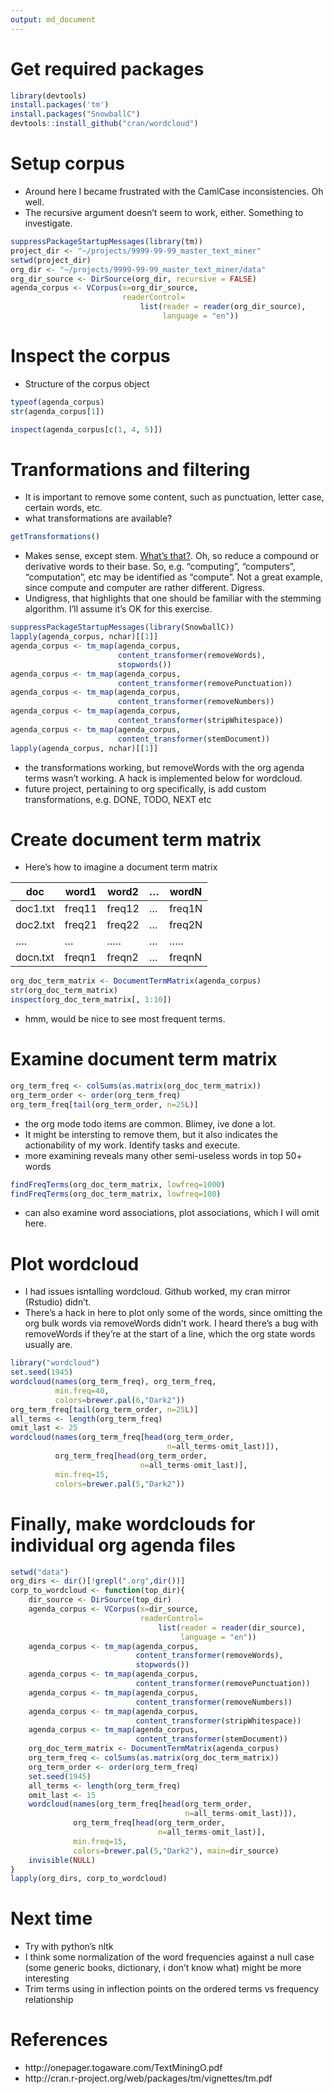 ```yaml
---
output: md_document
---
```


# Get required packages

```r
library(devtools)
install.packages('tm')
install.packages("SnowballC")
devtools::install_github("cran/wordcloud")
```

# Setup corpus

- Around here I became frustrated with the CamlCase
  inconsistencies. Oh well.
- The recursive argument doesn't seem to work, either.
  Something to investigate.

```r
suppressPackageStartupMessages(library(tm))
project_dir <- "~/projects/9999-99-99_master_text_miner"
setwd(project_dir)
org_dir <- "~/projects/9999-99-99_master_text_miner/data"
org_dir_source <- DirSource(org_dir, recursive = FALSE)
agenda_corpus <- VCorpus(x=org_dir_source,
                         readerControl=
                             list(reader = reader(org_dir_source),
                                  language = "en"))
```

# Inspect the corpus

- Structure of the corpus object

```r
typeof(agenda_corpus)
str(agenda_corpus[1])
```

```r
inspect(agenda_corpus[c(1, 4, 5)])
```

# Tranformations and filtering
- It is important to remove some content, such as
  punctuation, letter case, certain words, etc.
- what transformations are available?

```r
getTransformations()
```

- Makes sense, except stem.
  [What's that?](http://en.wikipedia.org/wiki/Stemming). Oh,
  so reduce a compound or derivative words to their base.
  So, e.g. "computing", "computers", "computation", etc may
  be identified as "compute". Not a great example, since
  compute and computer are rather different. Digress.
- Undigress, that highlights that one should be familiar
  with the stemming algorithm. I'll assume it's OK for this
  exercise.

```r
suppressPackageStartupMessages(library(SnowballC))
lapply(agenda_corpus, nchar)[[1]]
agenda_corpus <- tm_map(agenda_corpus,
                        content_transformer(removeWords),
                        stopwords())
agenda_corpus <- tm_map(agenda_corpus,
                        content_transformer(removePunctuation))
agenda_corpus <- tm_map(agenda_corpus,
                        content_transformer(removeNumbers))
agenda_corpus <- tm_map(agenda_corpus,
                        content_transformer(stripWhitespace))
agenda_corpus <- tm_map(agenda_corpus,
                        content_transformer(stemDocument))
lapply(agenda_corpus, nchar)[[1]]
```
- the transformations working, but removeWords with the org
  agenda terms wasn't working. A hack is implemented below
  for wordcloud.
- future project, pertaining to org specifically, is add
  custom transformations, e.g. DONE, TODO, NEXT etc

# Create document term matrix
- Here's how to imagine a document term matrix

doc       | word1  | word2 | ... | wordN 
--------- | -------|-------|-----|-------
 doc1.txt | freq11 | freq12| ... | freq1N
 doc2.txt | freq21 | freq22| ... | freq2N
   ....   |   ...  | ..... | ... | ..... 
 docn.txt | freqn1 | freqn2| ... | freqnN


```r
org_doc_term_matrix <- DocumentTermMatrix(agenda_corpus)
str(org_doc_term_matrix)
inspect(org_doc_term_matrix[, 1:10])
```

- hmm, would be nice to see most frequent terms.

# Examine document term matrix

```r
org_term_freq <- colSums(as.matrix(org_doc_term_matrix))
org_term_order <- order(org_term_freq)
org_term_freq[tail(org_term_order, n=25L)]
```

- the org mode todo items are common. Blimey, ive done a lot.
- It might be intersting to remove them, but it also
  indicates the actionability of my work. Identify tasks and
  execute.
- more examining reveals many other semi-useless words in
  top 50+ words

```r
findFreqTerms(org_doc_term_matrix, lowfreq=1000)
findFreqTerms(org_doc_term_matrix, lowfreq=100)
```

- can also examine word associations, plot associations,
  which I will omit here.

# Plot wordcloud

- I had issues isntalling wordcloud. Github worked, my cran
  mirror (Rstudio) didn't.
- There's a hack in here to plot only some of the words,
  since omitting the org bulk words via removeWords didn't
  work. I heard there's a bug with removeWords if they're at the
  start of a line, which the org state words usually are.

```r
library("wordcloud")
set.seed(1945)
wordcloud(names(org_term_freq), org_term_freq,
          min.freq=40,
          colors=brewer.pal(6,"Dark2"))
org_term_freq[tail(org_term_order, n=25L)]
all_terms <- length(org_term_freq)
omit_last <- 25
wordcloud(names(org_term_freq[head(org_term_order,
                                   n=all_terms-omit_last)]),
          org_term_freq[head(org_term_order,
                             n=all_terms-omit_last)],
          min.freq=15,
          colors=brewer.pal(5,"Dark2"))
```

# Finally, make wordclouds for individual org agenda files

```r
setwd("data")
org_dirs <- dir()[!grepl(".org",dir())]
corp_to_wordcloud <- function(top_dir){
    dir_source <- DirSource(top_dir)
    agenda_corpus <- VCorpus(x=dir_source,
                             readerControl=
                                 list(reader = reader(dir_source),
                                      language = "en"))
    agenda_corpus <- tm_map(agenda_corpus,
                            content_transformer(removeWords),
                            stopwords())
    agenda_corpus <- tm_map(agenda_corpus,
                            content_transformer(removePunctuation))
    agenda_corpus <- tm_map(agenda_corpus,
                            content_transformer(removeNumbers))
    agenda_corpus <- tm_map(agenda_corpus,
                            content_transformer(stripWhitespace))
    agenda_corpus <- tm_map(agenda_corpus,
                            content_transformer(stemDocument))
    org_doc_term_matrix <- DocumentTermMatrix(agenda_corpus)
    org_term_freq <- colSums(as.matrix(org_doc_term_matrix))
    org_term_order <- order(org_term_freq)
    set.seed(1945)
    all_terms <- length(org_term_freq)
    omit_last <- 15
    wordcloud(names(org_term_freq[head(org_term_order,
                                       n=all_terms-omit_last)]),
              org_term_freq[head(org_term_order,
                                 n=all_terms-omit_last)],
              min.freq=15,
              colors=brewer.pal(5,"Dark2"), main=dir_source)
    invisible(NULL)
}
lapply(org_dirs, corp_to_wordcloud)

```

# Next time
- Try with python's nltk
- I think some normalization of the word frequencies against
  a null case (some generic books, dictionary, i don't know
  what) might be more interesting
- Trim terms using in inflection points on the ordered terms
  vs frequency relationship

# References
- http://onepager.togaware.com/TextMiningO.pdf
- http://cran.r-project.org/web/packages/tm/vignettes/tm.pdf
